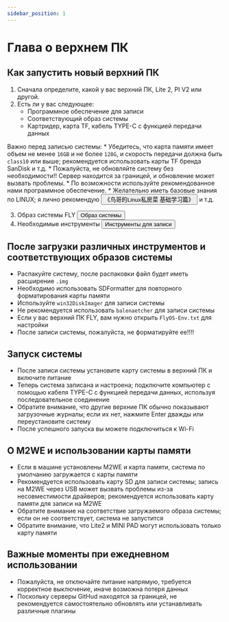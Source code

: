 ```yaml
---
sidebar_position: 1
---
```







# Глава о верхнем ПК

## Как запустить новый верхний ПК

  1. Сначала определите, какой у вас верхний ПК, Lite 2, PI V2 или другой.
  2. Есть ли у вас следующее:
        * Программное обеспечение для записи
        * Соответствующий образ системы
        * Картридер, карта TF, кабель TYPE-C с функцией передачи данных

  Важно перед записью системы:
        * Убедитесь, что карта памяти имеет объем не менее `16GB` и не более `128G`, и скорость передачи должна быть `class10` или выше; рекомендуется использовать карты TF бренда SanDisk и т.д.
        * Пожалуйста, не обновляйте систему без необходимости!! Сервер находится за границей, и обновление может вызвать проблемы.
        * По возможности используйте рекомендованное нами программное обеспечение.
        * Желательно иметь базовые знания по LINUX; я лично рекомендую <Button variant="contained" disableElevation href="https://item.jd.com/12443890.html">《鸟哥的Linux私房菜 基础学习篇》</Button> и т.д.

  3. Образ системы FLY <Button variant="contained" disableElevation href="/docs/category/系统镜像">Образ системы</Button>
  4. Необходимые инструменты <Button variant="contained" disableElevation href="/docs/ResDownload/auxiliary_software/">Инструменты для записи</Button>

## После загрузки различных инструментов и соответствующих образов системы

  * Распакуйте систему, после распаковки файл будет иметь расширение `.img`
  * Необходимо использовать SDFormatter для повторного форматирования карты памяти
  * Используйте `win32DiskImager` для записи системы
  * Не рекомендуется использовать `balenaetcher` для записи системы
  * Если у вас верхний ПК FLY, вам нужно открыть `FlyOS-Env.txt` для настройки
  * После записи системы, пожалуйста, не форматируйте ее!!!!

## Запуск системы

  * После записи системы установите карту системы в верхний ПК и включите питание
  * Теперь система записана и настроена; подключите компьютер с помощью кабеля TYPE-C с функцией передачи данных, используя последовательное соединение
  * Обратите внимание, что другие верхние ПК обычно показывают загрузочные журналы; если их нет, нажмите Enter дважды или переустановите систему
  * После успешного запуска вы можете подключиться к Wi-Fi

## О M2WE и использовании карты памяти

  * Если в машине установлены M2WE и карта памяти, система по умолчанию загружается с карты памяти
  * Рекомендуется использовать карту SD для записи системы; запись на M2WE через USB может вызвать проблемы из-за несовместимости драйверов; рекомендуется использовать карту памяти для записи на M2WE
  * Обратите внимание на соответствие загружаемого образа системы; если он не соответствует, система не запустится
  * Обратите внимание, что Lite2 и MINI PAD могут использовать только карту памяти

## Важные моменты при ежедневном использовании

  * Пожалуйста, не отключайте питание напрямую, требуется корректное выключение, иначе возможна потеря данных
  * Поскольку серверы GitHud находятся за границей, не рекомендуется самостоятельно обновлять или устанавливать различные плагины
